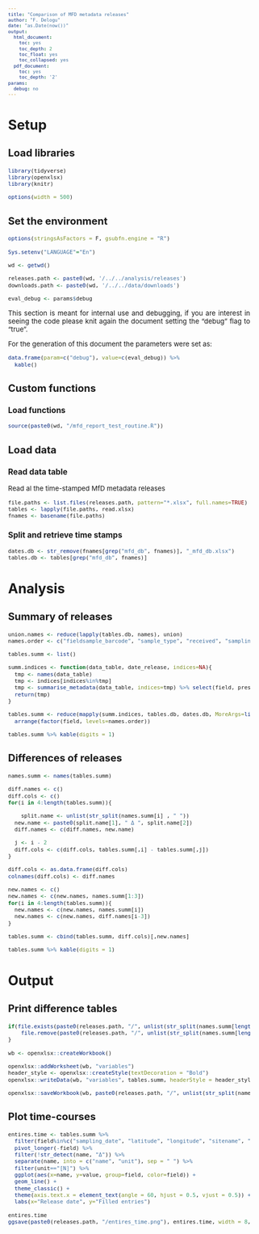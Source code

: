 ```yaml
---
title: "Comparison of MFD metadata releases"
author: "F. Delogu"
date: "as.Date(now())"
output:
  html_document:
    toc: yes
    toc_depth: 2
    toc_float: yes
    toc_collapsed: yes
  pdf_document:
    toc: yes
    toc_depth: '2'
params:
  debug: no
---
```


<style type="text/css">
body, td {
   font-size: 10pt;
   text-align: justify
}
code.r{
  font-size: 8pt;
}
pre {
  font-size: 8pt
}
</style>

# Setup

## Load libraries
```r
library(tidyverse)
library(openxlsx)
library(knitr)

options(width = 500)
```

## Set the environment
```r
options(stringsAsFactors = F, gsubfn.engine = "R")

Sys.setenv("LANGUAGE"="En")

wd <- getwd()

releases.path <- paste0(wd, '/../../analysis/releases')
downloads.path <- paste0(wd, '/../../data/downloads')

eval_debug <- params$debug
```

This section is meant for internal use and debugging, if you are interest in seeing the code please knit again the document setting the "debug" flag to "true". 

For the generation of this document the parameters were set as:
```r
data.frame(param=c("debug"), value=c(eval_debug)) %>%
  kable()
```

## Custom functions

### Load functions
```r
source(paste0(wd, "/mfd_report_test_routine.R"))
```

## Load data

### Read data table
Read al the time-stamped MfD metadata releases
```r
file.paths <- list.files(releases.path, pattern="*.xlsx", full.names=TRUE)
tables <- lapply(file.paths, read.xlsx)
fnames <- basename(file.paths)
```

### Split and retrieve time stamps
```r
dates.db <- str_remove(fnames[grep("mfd_db", fnames)], "_mfd_db.xlsx")
tables.db <- tables[grep("mfd_db", fnames)]
```

# Analysis

## Summary of releases
```r
union.names <- reduce(lapply(tables.db, names), union)
names.order <- c("fieldsample_barcode", "sample_type", "received", "sampling_date", "latitude", "longitude", "habitat_type", "habitat_typenumber", "sitename", "mfd_sampletype", "mfd_areatype", "mfd_hab1", "mfd_hab2", "mfd_hab3", "sampling_comment", "project_id")

tables.summ <- list()

summ.indices <- function(data_table, date_release, indices=NA){
  tmp <- names(data_table)
  tmp <- indices[indices%in%tmp]
  tmp <- summarise_metadata(data_table, indices=tmp) %>% select(field, present, `present [%]`) %>% `colnames<-`(c("field", paste0(date_release, " [N]"), paste0(date_release, " [%]")))
  return(tmp)
}

tables.summ <- reduce(mapply(summ.indices, tables.db, dates.db, MoreArgs=list(indices=names.order), SIMPLIFY = F), full_join) %>%
  arrange(factor(field, levels=names.order))

tables.summ %>% kable(digits = 1)
```

## Differences of releases
```r
names.summ <- names(tables.summ)

diff.names <- c()
diff.cols <- c()
for(i in 4:length(tables.summ)){

    split.name <- unlist(str_split(names.summ[i] , " "))
  new.name <- paste0(split.name[1], " Δ ", split.name[2])
  diff.names <- c(diff.names, new.name)

  j <- i - 2
  diff.cols <- c(diff.cols, tables.summ[,i] - tables.summ[,j])
}

diff.cols <- as.data.frame(diff.cols)
colnames(diff.cols) <- diff.names

new.names <- c()
new.names <- c(new.names, names.summ[1:3])
for(i in 4:length(tables.summ)){
  new.names <- c(new.names, names.summ[i])
  new.names <- c(new.names, diff.names[i-3])
}

tables.summ <- cbind(tables.summ, diff.cols)[,new.names]

tables.summ %>% kable(digits = 1)
```

# Output

## Print difference tables
```r

if(file.exists(paste0(releases.path, "/", unlist(str_split(names.summ[length(names.summ)], " "))[1], "_diff.xlsx"))){
    file.remove(paste0(releases.path, "/", unlist(str_split(names.summ[length(names.summ)], " "))[1], "_diff.xlsx"))
}

wb <- openxlsx::createWorkbook()
    
openxlsx::addWorksheet(wb, "variables")
header_style <- openxlsx::createStyle(textDecoration = "Bold")
openxlsx::writeData(wb, "variables", tables.summ, headerStyle = header_style)

openxlsx::saveWorkbook(wb, paste0(releases.path, "/", unlist(str_split(names.summ[length(names.summ)], " "))[1], "_diff.xlsx"))
```

## Plot time-courses
```r
entires.time <- tables.summ %>%
  filter(field%in%c("sampling_date", "latitude", "longitude", "sitename", "mfd_sampletype", "mfd_areatype", "mfd_hab1", "mfd_hab2", "mfd_hab3")) %>%
  pivot_longer(-field) %>%
  filter(!str_detect(name, "Δ")) %>%
  separate(name, into = c("name", "unit"), sep = " ") %>%
  filter(unit=="[N]") %>%
  ggplot(aes(x=name, y=value, group=field, color=field)) +
  geom_line() +
  theme_classic() +
  theme(axis.text.x = element_text(angle = 60, hjust = 0.5, vjust = 0.5)) +
  labs(x="Release date", y="Filled entries")

entires.time
ggsave(paste0(releases.path, "/entires_time.png"), entires.time, width = 8, height = 3.75)
```
